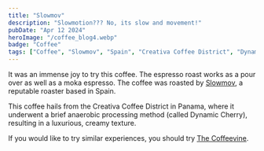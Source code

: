 ```yaml
---
title: "Slowmov"
description: "Slowmotion??? No, its slow and movement!"
pubDate: "Apr 12 2024"
heroImage: "/coffee_blog4.webp"
badge: "Coffee"
tags: ["Coffee", "Slowmov", "Spain", "Creativa Coffee District", "Dynamic Cherry", "Dates", "Chocolate cake"]
---
```


It was an immense joy to try this coffee. The espresso roast works as a pour over as well as a moka espresso.
The coffee was roasted by [Slowmov](https://slowmov.com/), a reputable roaster based in Spain.


This coffee hails from the Creativa Coffee District in Panama, where it underwent a brief anaerobic processing method (called Dynamic Cherry),
resulting in a luxurious, creamy texture.

If you would like to try similar experiences, you should try [The Coffeevine](https://thecoffeevine.com/).
